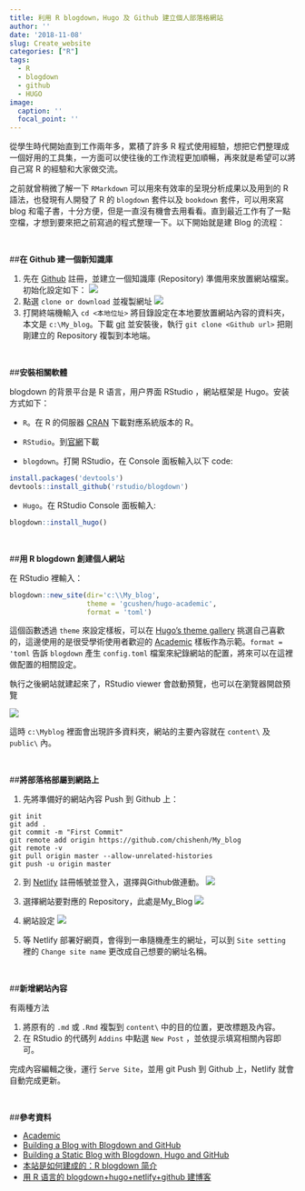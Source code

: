 ```yaml
---
title: 利用 R blogdown，Hugo 及 Github 建立個人部落格網站
author: ''
date: '2018-11-08'
slug: Create_website
categories: ["R"]
tags:
  - R
  - blogdown
  - github
  - HUGO
image:
  caption: ''
  focal_point: ''
---
```

從學生時代開始直到工作兩年多，累積了許多 R 程式使用經驗，想把它們整理成一個好用的工具集，一方面可以使往後的工作流程更加順暢，再來就是希望可以將自己寫 R 的經驗和大家做交流。

之前就曾稍微了解一下 `RMarkdown` 可以用來有效率的呈現分析成果以及用到的 R 語法，也發現有人開發了 R 的 `blogdown` 套件以及 `bookdown` 套件，可以用來寫 blog 和電子書，十分方便，但是一直沒有機會去用看看。直到最近工作有了一點空檔，才想到要來把之前寫過的程式整理一下。以下開始就是建 Blog 的流程：

<br />

##**在 Github 建一個新知識庫**

1. 先在 [Github](https://github.com/){target="_blank"} 註冊，並建立一個知識庫 (Repository) 準備用來放置網站檔案。初始化設定如下：
<img class = "jf-image-shadow" src="1.png">
2. 點選 `clone or download` 並複製網址
<img class = "jf-image-shadow" src="2.png">
3. 打開終端機輸入 `cd <本地位址>` 將目錄設定在本地要放置網站內容的資料夾，本文是 `c:\My_blog`。下載 [git](https://git-scm.com/){target="_blank"} 並安裝後，執行 `git clone <Github url>` 把剛剛建立的 Repository 複製到本地端。

<br />

##**安裝相關軟體**

blogdown 的背景平台是 R 语言，用户界面 RStudio ，網站框架是 Hugo。安装方式如下：

+ `R`。在 R 的伺服器 [CRAN](https://cran.r-project.org/){target="_blank"} 下載對應系統版本的 R。

+ `RStudio`。到[官網](https://www.rstudio.com/){target="_blank"}下載

+ `blogdown`。打開 RStudio，在 Console 面板輸入以下 code:
```r
install.packages('devtools')
devtools::install_github('rstudio/blogdown')
```
+ `Hugo`。在 RStudio Console 面板輸入:
```r
blogdown::install_hugo()
```

<br />

##**用 R blogdown 創建個人網站**

在 RStudio 裡輸入：
```r
blogdown::new_site(dir='c:\\My_blog',
                   theme = 'gcushen/hugo-academic',
                   format = 'toml')
```
這個函數透過 `theme` 來設定樣板，可以在 [Hugo’s theme gallery](https://themes.gohugo.io/){target="_blank"} 挑選自己喜歡的，這邊使用的是很受學術使用者歡迎的 [Academic](https://themes.gohugo.io/academic/){target="_blank"} 樣板作為示範。`format = 'toml` 告訴 `blogdown` 產生 `config.toml` 檔案來紀錄網站的配置，將來可以在這裡做配置的相關設定。

執行之後網站就建起來了，RStudio viewer 會啟動預覽，也可以在瀏覽器開啟預覽

<img class = "jf-image-shadow" src="3.png">

這時 `c:\Myblog` 裡面會出現許多資料夾，網站的主要內容就在 `content\` 及 `public\` 內。

<br />

##**將部落格部屬到網路上**

1. 先將準備好的網站內容 Push 到 Github 上：
```git
git init
git add .
git commit -m "First Commit"
git remote add origin https://github.com/chishenh/My_blog
git remote -v
git pull origin master --allow-unrelated-histories
git push -u origin master
```

2. 到 [Netlify](https://www.netlify.com/){target="_blank"} 註冊帳號並登入，選擇與Github做連動。
<img class = "jf-image-shadow" src="4.png">

3. 選擇網站要對應的 Repository，此處是My_Blog
<img class = "jf-image-shadow" src="5.png">

4. 網站設定
<img class = "jf-image-shadow" src="6.png">

5. 等 Netlify 部署好網頁，會得到一串隨機產生的網址，可以到 `Site setting` 裡的 `Change site name` 更改成自己想要的網址名稱。

<br />

##**新增網站內容**

有兩種方法

1. 將原有的 `.md` 或 `.Rmd` 複製到 `content\` 中的目的位置，更改標題及內容。
2. 在 RStudio 的代碼列 `Addins` 中點選 `New Post` ，並依提示填寫相關內容即可。

完成內容編輯之後，運行 `Serve Site`，並用 git Push 到 Github 上，Netlify 就會自動完成更新。

<br />

##**參考資料**

+ [Academic](https://sourcethemes.com/academic/docs/)
+ [Building a Blog with Blogdown and GitHub](https://tclavelle.github.io/blog/blogdown_github/)
+ [Building a Static Blog with Blogdown, Hugo and GitHub](https://statnmath.github.io/2018/01/building-a-static-blog-with-blogdown-hugo-and-github-rmd/)
+ [本站是如何建成的：R blogdown 简介](http://xuer.dapengde.com/post/hugo-blogdown/)
+ [用 R 语言的 blogdown+hugo+netlify+github 建博客](https://cosx.org/2018/01/build-blog-with-blogdown-hugo-netlify-github/)







